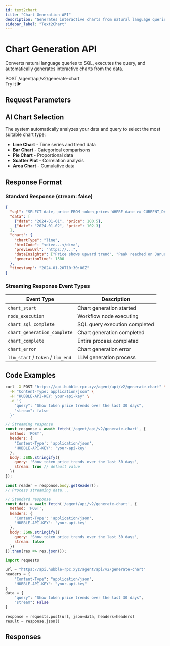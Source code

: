 ```yaml
---
id: text2chart
title: "Chart Generation API"
description: "Generates interactive charts from natural language queries"
sidebar_label: "Text2Chart"
---
```



# Chart Generation API

Converts natural language queries to SQL, executes the query, and automatically generates interactive charts from the data.

<div className="api-header">
  <div className="api-info">
    <span className="api-method">POST</span>
    <span className="api-path">/agent/api/v2/generate-chart</span>
  </div>
  <ApiPlaygroundButton 
    initialApi="text2sql" 
    initialEndpoint="generate-chart"
    className="api-try-button"
  >
    Try it ▶
  </ApiPlaygroundButton>
</div>

## Request Parameters

<RequestParametersTable apiId="text2sql" endpointId="generate-chart" />

## AI Chart Selection

The system automatically analyzes your data and query to select the most suitable chart type:

- **Line Chart** - Time series and trend data
- **Bar Chart** - Categorical comparisons
- **Pie Chart** - Proportional data
- **Scatter Plot** - Correlation analysis
- **Area Chart** - Cumulative data

## Response Format

### Standard Response (stream: false)

```json
{
  "sql": "SELECT date, price FROM token_prices WHERE date >= CURRENT_DATE - INTERVAL '30 days'",
  "data": [
    {"date": "2024-01-01", "price": 100.5},
    {"date": "2024-01-02", "price": 102.3}
  ],
  "chart": {
    "chartType": "line",
    "htmlCode": "<div>...</div>",
    "previewUrl": "https://...",
    "dataInsights": ["Price shows upward trend", "Peak reached on January 15th"],
    "generationTime": 1500
  },
  "timestamp": "2024-01-20T10:30:00Z"
}
```

### Streaming Response Event Types

| Event Type | Description |
|------------|-------------|
| `chart_start` | Chart generation started |
| `node_execution` | Workflow node executing |
| `chart_sql_complete` | SQL query execution completed |
| `chart_generation_complete` | Chart generation completed |
| `chart_complete` | Entire process completed |
| `chart_error` | Chart generation error |
| `llm_start` / `token` / `llm_end` | LLM generation process |


## Code Examples

<Tabs>
  <TabItem value="curl" label="cURL">

```bash
curl -X POST "https://api.hubble-rpc.xyz/agent/api/v2/generate-chart" \
  -H "Content-Type: application/json" \
  -H "HUBBLE-API-KEY: your-api-key" \
  -d '{
    "query": "Show token price trends over the last 30 days",
    "stream": false
  }'
```

  </TabItem>
  <TabItem value="javascript" label="JavaScript">

```javascript
// Streaming response
const response = await fetch('/agent/api/v2/generate-chart', {
  method: 'POST',
  headers: { 
    'Content-Type': 'application/json',
    'HUBBLE-API-KEY': 'your-api-key'
  },
  body: JSON.stringify({ 
    query: 'Show token price trends over the last 30 days',
    stream: true // default value
  })
});

const reader = response.body.getReader();
// Process streaming data...

// Standard response
const data = await fetch('/agent/api/v2/generate-chart', {
  method: 'POST',
  headers: { 
    'Content-Type': 'application/json',
    'HUBBLE-API-KEY': 'your-api-key'
  },
  body: JSON.stringify({ 
    query: 'Show token price trends over the last 30 days',
    stream: false
  })
}).then(res => res.json());
```

  </TabItem>
  <TabItem value="python" label="Python">

```python
import requests

url = "https://api.hubble-rpc.xyz/agent/api/v2/generate-chart"
headers = {
    "Content-Type": "application/json",
    "HUBBLE-API-KEY": "your-api-key"
}
data = {
    "query": "Show token price trends over the last 30 days",
    "stream": False
}

response = requests.post(url, json=data, headers=headers)
result = response.json()
```

  </TabItem>
</Tabs>


## Responses

<ResponseTabs apiId="text2sql" endpointId="generate-chart" />

